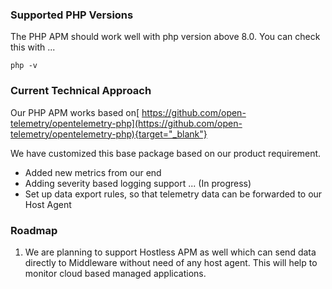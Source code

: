 ### Supported PHP Versions

The PHP APM should work well with php version above 8.0.
You can check this with ...
```
php -v
```

### Current Technical Approach

Our PHP APM  works based on[ https://github.com/open-telemetry/opentelemetry-php](https://github.com/open-telemetry/opentelemetry-php){target="_blank"}

We have customized this base package based on our product requirement. 
* Added new metrics from our end
* Adding severity based logging support ... (In progress)
* Set up data export rules, so that telemetry data can be forwarded to our Host Agent

### Roadmap

1. We are planning to support Hostless APM as well which can send data directly to Middleware without need of any host agent. 
This will help to monitor cloud based managed applications.
